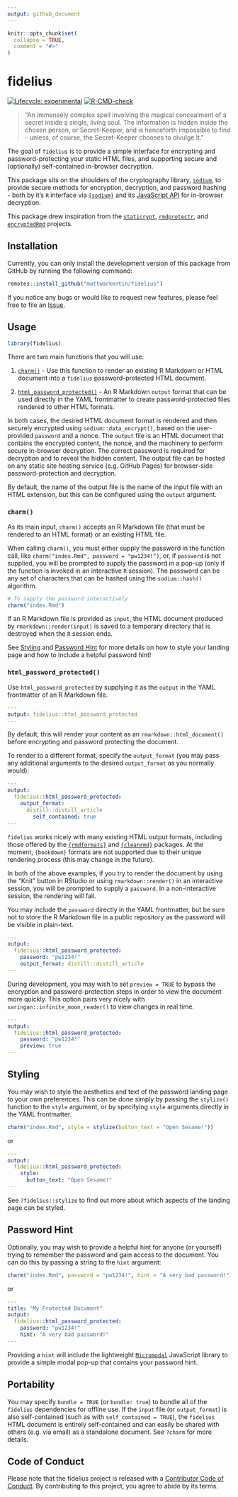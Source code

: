 ```yaml
---
output: github_document
---
```


```r
knitr::opts_chunk$set(
  collapse = TRUE,
  comment = "#>"
)
```

# fidelius

<!-- badges: start -->
[![Lifecycle: experimental](https://img.shields.io/badge/lifecycle-experimental-orange.svg)](https://lifecycle.r-lib.org/articles/stages.html#experimental)
[![R-CMD-check](https://github.com/mattwarkentin/fidelius/workflows/R-CMD-check/badge.svg)](https://github.com/mattwarkentin/fidelius/actions)
<!-- badges: end -->

> "An immensely complex spell involving the magical concealment of a secret inside a single, living soul. The information is hidden inside the chosen person, or Secret-Keeper, and is henceforth impossible to find - unless, of course, the Secret-Keeper chooses to divulge it."

The goal of `fidelius` is to provide a simple interface for encrypting and password-protecting your static HTML files, and supporting secure and (optionally) self-contained in-browser decryption.

This package sits on the shoulders of the cryptography library, [`sodium`](https://doc.libsodium.org/), to provide secure methods for encryption, decryption, and password hashing - both by it's `R` interface via [`{sodium}`](https://github.com/jeroen/sodium) and its [JavaScript API](https://github.com/jedisct1/libsodium.js) for in-browser decryption.

This package drew inspiration from the [`staticrypt`](https://github.com/robinmoisson/staticrypt), [`rmdprotectr`](https://github.com/favstats/rmdprotectr), and [`encryptedRmd`](https://github.com/dirkschumacher/encryptedRmd) projects.

## Installation

Currently, you can only install the development version of this package from GitHub by running the following command:

```r
remotes::install_github("mattwarkentin/fidelius")
```

If you notice any bugs or would like to request new features, please feel free to file an [Issue](https://github.com/mattwarkentin/fidelius/issues).

## Usage

```r
library(fidelius)
```

There are two main functions that you will use:

1. [`charm()`](#charm) - Use this function to render an existing R Markdown or HTML document into a `fidelius` password-protected HTML document.

1. [`html_password_protected()`](#html_password_protected) - An R Markdown `output` format that can be used directly in the YAML frontmatter to create password-protected files rendered to other HTML formats.

In both cases, the desired HTML document format is rendered and then securely encrypted using `sodium::data_encrypt()`, based on the user-provided `password` and a nonce. The `output` file is an HTML document that contains the encrypted content, the nonce, and the machinery to perform secure in-browser decryption. The correct password is required for decryption and to reveal the hidden content. The output file can be hosted on any static site hosting service (e.g. GitHub Pages) for browser-side password-protection and decryption.

By default, the name of the output file is the name of the input file with an HTML extension, but this can be configured using the `output` argument.

### `charm()` {#foo}

As its main input, `charm()` accepts an R Markdown file (that must be rendered to an HTML format) or an existing HTML file.

When calling `charm()`, you must either supply the password in the function call, like `charm("index.Rmd", password = "pw1234!")`, or, if `password` is not supplied, you will be prompted to supply the password in a pop-up (only if the function is invoked in an interactive `R` session). The password can be any set of characters that can be hashed using the `sodium::hash()` algorithm.

```r
# To supply the password interactively
charm("index.Rmd")
```

If an R Markdown file is provided as `input`, the HTML document produced by `rmarkdown::render(input)` is saved to a temporary directory that is destroyed when the `R` session ends.

See [Styling](#styling) and [Password Hint](#password-hint) for more details on how to style your landing page and how to include a helpful password hint!

### `html_password_protected()`

Use `html_password_protected` by supplying it as the `output` in the YAML frontmatter of an R Markdown file.

```yaml
---
output: fidelius::html_password_protected
---
```

By default, this will render your content as an `rmarkdown::html_document()` before encrypting and password protecting the document.

To render to a different format, specify the `output_format` (you may pass any additional arguments to the desired `output_format` as you normally would):

```yaml
---
output:
  fidelius::html_password_protected:
    output_format: 
      distill::distill_article
        self_contained: true
---
```

`fidelius` works nicely with many existing HTML output formats, including those offered by the [`{rmdformats}`](https://github.com/juba/rmdformats) and [`{cleanrmd}`](https://github.com/gadenbuie/cleanrmd) packages. At the moment, `{bookdown}` formats are not supported due to their unique rendering process (this may change in the future).

In both of the above examples, if you try to render the document by using the "Knit" button in RStudio or using `rmarkdown::render()` in an interactive session, you will be prompted to supply a `password`. In a non-interactive session, the rendering will fail.

You may include the `password` directly in the YAML frontmatter, but be sure not to store the R Markdown file in a public repository as the password will be visible in plain-text.

```yaml
---
output:
  fidelius::html_password_protected:
    password: "pw1234!"
    output_format: distill::distill_article
---
```

During development, you may wish to set `preview = TRUE` to bypass the encryption and password-protection steps in order to view the document more quickly. This option pairs very nicely with `xaringan::infinite_moon_reader()` to view changes in real time.

```yaml
---
output:
  fidelius::html_password_protected:
    password: "pw1234!"
    preview: true
---
```

## Styling

You may wish to style the aesthetics and text of the password landing page to your own preferences. This can be done simply by passing the `stylize()` function to the `style` argument, or by specifying `style` arguments directly in the YAML frontmatter.

```r
charm("index.Rmd", style = stylize(button_text = "Open Sesame!"))
```

or

```yaml
---
output:
  fidelius::html_password_protected:
    style:
      button_text: "Open Sesame!"
---
```

See `?fidelius::stylize` to find out more about which aspects of the landing page can be styled.

## Password Hint

Optionally, you may wish to provide a helpful hint for anyone (or yourself) trying to remember the password and gain access to the document. You can do this by passing a string to the `hint` argument:

```r
charm("index.Rmd", password = "pw1234!", hint = "A very bad password!")
```

or

```yaml
---
title: "My Protected Document"
output:
  fidelius::html_password_protected:
    password: "pw1234!"
    hint: "A very bad password!"
---
```

Providing a `hint` will include the lightweight [`Micromodal`](https://github.com/ghosh/Micromodal) JavaScript library to provide a simple modal pop-up that contains your password hint.

## Portability

You may specify `bundle = TRUE` (or `bundle: true`) to bundle all of the `fidelius` dependencies for offline use. If the `input` file (or `output_format`) is also self-contained (such as with `self_contained = TRUE`), the `fidelius` HTML document is entirely self-contained and can easily be shared with others (e.g. via email) as a standalone document. See `?charm` for more details.

## Code of Conduct

Please note that the fidelius project is released with a [Contributor Code of Conduct](https://contributor-covenant.org/version/2/0/CODE_OF_CONDUCT.html). By contributing to this project, you agree to abide by its terms.

